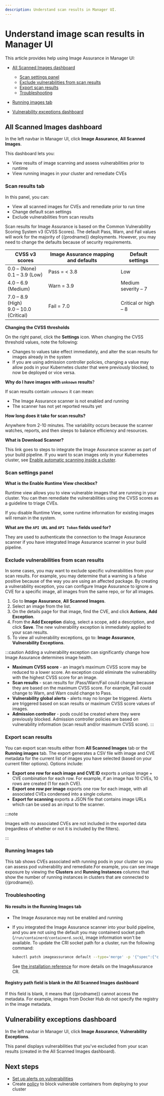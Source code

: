 ```yaml
---
description: Understand scan results in Manager UI.
---
```


# Understand image scan results in Manager UI

This article provides help using Image Assurance in Manager UI:

- [All Scanned Images dashboard](#all-scanned-images-dashboard)
  - [Scan settings panel](#scan-settings-panel)
  - [Exclude vulnerabilities from scan results](#exclude-vulnerabilities-from-scan-results)
  - [Export scan results](#export-scan-results)
  - [Troubleshooting](#troubleshooting)
- [Running images tab](#running-images-tab)

- [Vulnerability exceptions dashboard](#vulnerability-exceptions-dashboard)

## All Scanned Images dashboard

In the left navbar in Manager UI, click **Image Assurance**, **All Scanned Images**.

This dashboard lets you:
- View results of image scanning and assess vulnerabilities prior to runtime
- View running images in your cluster and remediate CVEs

### Scan results tab

In this panel, you can:

- View all scanned images for CVEs and remediate prior to run time
- Change default scan settings
- Exclude vulnerabilities from scan results

Scan results for Image Assurance is based on the Common Vulnerability Scoring System v3 (CVSS Scores). The default Pass, Warn, and Fail values will work for the majority of {{prodname}} deployments. However, you may need to change the defaults because of security requirements.

| CVSS v3 scores                              | Image Assurance mapping and defaults | Default settings     |
|---------------------------------------------|--------------------------------------|----------------------|
| 0.0 – (None)<br />0.1 – 3.9 (Low)           | Pass = < 3.8                         | Low                  |
| 4.0 – 6.9 (Medium)                          | Warn = 3.9                           | Medium severity – 7  |
| 7.0 – 8.9 (High)<br />9.0 – 10.0 (Critical) | Fail = 7.0                           | Critical or high – 8 |


**Changing the CVSS thresholds**

On the right panel, click the **Settings** icon. When changing the CVSS threshold values, note the following:
- Changes to values take effect immediately, and alter the scan results for images already in the system
- If you are using admission controller policies, changing a value may allow pods in your Kubernetes cluster that were previously blocked, to now be deployed or vice versa.

**Why do I have images with `unknown` results**?

If scan results contain `unknowns` it can mean:
- The Image Assurance scanner is not enabled and running
- The scanner has not yet reported results yet

**How long does it take for scan results?**

Anywhere from 2-10 minutes. The variability occurs because the scanner watches, reports, and then sleeps to balance efficiency and resources.

**What is Download Scanner?**

This link goes to steps to integrate the Image Assurance scanner as part of your build pipeline. If you want to scan images only in your Kubernetes cluster, see [Enable automatic scanning inside a cluster](./scanners/cluster-scanner).

### Scan settings panel

**What is the Enable Runtime View checkbox?**

Runtime view allows you to view vulnerable images that are running in your cluster. You can then remediate the vulnerabilities using the CVSS scores as a guideline to triage CVEs.

If you disable Runtime View, some runtime information for existing images will remain in the system.

**What are the `API URL` and `API Token` fields used for?**

They are used to authenticate the connection to the Image Assurance scanner if you have integrated Image Assurance scanner in your build pipeline.

### Exclude vulnerabilities from scan results

In some cases, you may want to exclude specific vulnerabilities from your scan results. For example, you may determine that a warning is a false positive because of the way you are using an affected package. By creating a vulnerability exception, you can configure Image Assurance to ignore a CVE for a specific image, all images from the same repo, or for all images.

1. Go to **Image Assurance**, **All Scanned Images**. 
2. Select an image from the list.
3. On the details page for that image, find the CVE, and click **Actions**, **Add Exception**.
4. From the **Add Exception** dialog, select a scope, add a description, and click **Save**. The new vulnerability exception is immediately applied to your scan results.
5. To view all vulnerability exceptions, go to: **Image Assurance**, **Vulnerability Exceptions**.

:::caution 
Adding a vulnerability exception can significantly change how Image Assurance determines image health. 
- **Maximum CVSS score** - an image’s maximum CVSS score may be reduced to a lower score. An exception could eliminate the vulnerability with the highest CVSS score for an image. 
- **Scan results** - scan results for /Pass/Warn/Fail could change because they are based on the maximum CVSS score. For example, Fail could change to Warn, and Warn could change to Pass. 
- **Vulnerability global alerts** - alerts may no longer be triggered. Alerts are triggered based on scan results or maximum CVSS score values of images. 
- **Admission controller** - pods could be created where they were previously blocked. Admission controller policies are based on vulnerability information (scan result and/or maximum CVSS score). 
:::

### Export scan results

You can export scan results either from **All Scanned Images** tab or the **Running images** tab. The export generates a CSV file with image and CVE metadata for the current list of images you have selected (based on your current filter options). Options include:

- **Export one row for each image and CVE ID** exports a unique image + CVE combination for each row. For example, if an image has 10 CVEs, 10 rows are created (1 for each CVE).
- **Export one row per image** exports one row for each image, with all associated CVEs condensed into a single column.
- **Export for scanning** exports a JSON file that contains image URLs which can be used as an input to the scanner.

:::note

Images with no associated CVEs are not included in the exported data (regardless of whether or not it is included by the filters).

:::

### Running Images tab

This tab shows CVEs associated with running pods in your cluster so you can assess pod vulnerability and remediate.For example, you can see image exposure by viewing the  **Clusters** and **Running Instances** columns that show the number of running instances in clusters that are connected to {{prodname}}.

### Troubleshooting 

#### No results in the Running Images tab

- The Image Assurance may not be enabled and running
- If you integrated the Image Assurance scanner into your build pipeline, and you are not using the default you may containerd socket path (`/run/containerd/containerd.sock`), image information won't be available. To update the CRI socket path for a cluster, run the following command:

   ```bash
   kubectl patch imageassurance default --type='merge' -p '{"spec":{"criSocketPath":"<path-to-cri-socket>"}}'
   ```
   See [the installation reference](../reference/installation/api.mdx#image-assurance.operator.tigera.io/v1.ImageAssuranceSpec) for more details on the ImageAssurance CR.

#### Registry path field is blank in the All Scanned Images dashboard

If this field is blank, it means that {{prodname}} cannot access the metadata. For example, images from Docker Hub do not specify the registry in the image metadata.

## Vulnerability exceptions dashboard

In the left navbar in Manager UI, click **Image Assurance**, **Vulnerability Exceptions**.

This panel displays vulnerabilities that you've excluded from your scan results (created in the All Scanned Images dashboard).

## Next steps

- [Set up alerts on vulnerabilities](set-up-alerts.mdx)
- Create [policy](install-the-admission-controller.mdx) to block vulnerable containers from deploying to your cluster